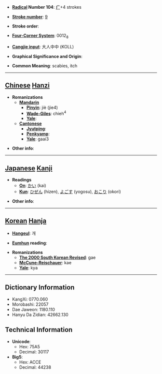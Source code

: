 * '''[[Wiktionary:Chinese radical index| Radical]] Number 104''': [[Wiktionary:Chinese radical index 疒|疒]]+4 strokes

* '''[[Wiktionary:Chinese total strokes index|Stroke number]]''': [[Wiktionary:Chinese total strokes index 9|9]]

* '''Stroke order''': 

* '''[[Wiktionary:Chinese four corn6666er index|Four-Corner System]]''': 0012<sub>8</sub>

* '''[[Wiktionary:Chinese Cangjie index|Cangjie input]]''': 大人中中 (KOLL)

* '''Graphical Significance and Origin''': 

* '''Common Meaning''': scabies, itch

----

== [[Chinese]] [[Hanzi]] ==

* '''Romanizations'''
** '''[[Mandarin]]'''
*** '''[[Pinyin]]''': jiè (jie4)
*** '''[[Wade-Giles]]''': chieh<sup>4</sup>
*** '''[[Yale]]''': 
** '''[[Cantonese]]'''
*** '''[[Jyutping]]''':
*** '''[[Penkyamp]]''': 
*** '''[[Yale]]''': gaai3

* '''Other info''': 

----

== [[Japanese]] [[Kanji]] ==

* '''Readings'''
** '''[[On]]''': [[かい]] (kai)
** '''[[Kun]]''': [[ひぜん]] (hizen), [[よごす]] (yogosu), [[おこり]] (okori)

* '''Other info''':  

----

== [[Korean]] [[Hanja]] ==

* '''[[Hangeul]]''': 개

* '''[[Eumhun]] reading''': 

* '''Romanizations'''
** '''[[The 2000 South Korean Revised Romanization|The 2000 South Korean Revised]]''': gae
** '''[[McCune-Reischauer]]''': kae
** '''[[Yale]]''': kya

----

== Dictionary Information ==

* KangXi: 0770.060
* Morobashi: 22057
* Dae Jaweon: 1180.110
* Hanyu Da Zidian: 42662.130

== Technical Information ==

* '''Unicode''':
** Hex: 75A5
** Decimal: 30117
* '''Big5''':
** Hex: ACCE
** Decimal: 44238